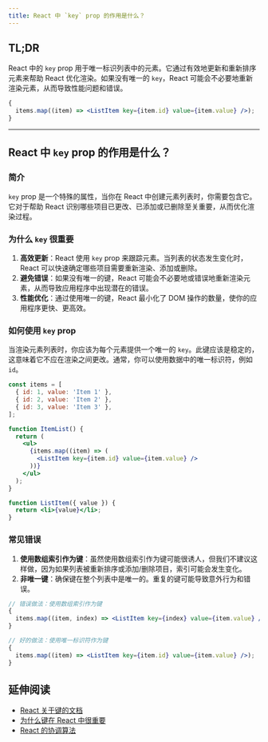 ```yaml
---
title: React 中 `key` prop 的作用是什么？
---
```


## TL;DR

React 中的 `key` prop 用于唯一标识列表中的元素。它通过有效地更新和重新排序元素来帮助 React 优化渲染。如果没有唯一的 `key`，React 可能会不必要地重新渲染元素，从而导致性能问题和错误。

```jsx
{
  items.map((item) => <ListItem key={item.id} value={item.value} />);
}
```

***

## React 中 `key` prop 的作用是什么？

### 简介

`key` prop 是一个特殊的属性，当你在 React 中创建元素列表时，你需要包含它。它对于帮助 React 识别哪些项目已更改、已添加或已删除至关重要，从而优化渲染过程。

### 为什么 `key` 很重要

1. **高效更新**：React 使用 `key` prop 来跟踪元素。当列表的状态发生变化时，React 可以快速确定哪些项目需要重新渲染、添加或删除。
2. **避免错误**：如果没有唯一的键，React 可能会不必要地或错误地重新渲染元素，从而导致应用程序中出现潜在的错误。
3. **性能优化**：通过使用唯一的键，React 最小化了 DOM 操作的数量，使你的应用程序更快、更高效。

### 如何使用 `key` prop

当渲染元素列表时，你应该为每个元素提供一个唯一的 `key`。此键应该是稳定的，这意味着它不应在渲染之间更改。通常，你可以使用数据中的唯一标识符，例如 `id`。

```jsx
const items = [
  { id: 1, value: 'Item 1' },
  { id: 2, value: 'Item 2' },
  { id: 3, value: 'Item 3' },
];

function ItemList() {
  return (
    <ul>
      {items.map((item) => (
        <ListItem key={item.id} value={item.value} />
      ))}
    </ul>
  );
}

function ListItem({ value }) {
  return <li>{value}</li>;
}
```

### 常见错误

1. **使用数组索引作为键**：虽然使用数组索引作为键可能很诱人，但我们不建议这样做，因为如果列表被重新排序或添加/删除项目，索引可能会发生变化。
2. **非唯一键**：确保键在整个列表中是唯一的。重复的键可能导致意外行为和错误。

```jsx
// 错误做法：使用数组索引作为键
{
  items.map((item, index) => <ListItem key={index} value={item.value} />);
}

// 好的做法：使用唯一标识符作为键
{
  items.map((item) => <ListItem key={item.id} value={item.value} />);
}
```

## 延伸阅读

* [React 关于键的文档](https://reactjs.org/docs/lists-and-keys.html#keys)
* [为什么键在 React 中很重要](https://medium.com/@robinpokorny/index-as-a-key-is-an-anti-pattern-e0349aece318)
* [React 的协调算法](https://reactjs.org/docs/reconciliation.html)
